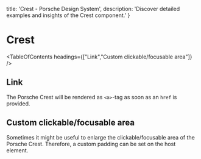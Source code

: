 
  title: 'Crest - Porsche Design System',
  description: 'Discover detailed examples and insights of the Crest component.'
}

# Crest <ComponentStatus tagName="p-crest"></ComponentStatus>

<TableOfContents headings={["Link","Custom clickable/focusable area"]} />

## Link

The Porsche Crest will be rendered as `<a>`-tag as soon as an `href` is provided.

<ComponentStory story={crestStoryLink} />

## Custom clickable/focusable area

Sometimes it might be useful to enlarge the clickable/focusable area of the Porsche Crest. Therefore, a custom padding
can be set on the host element.

<ComponentStory story={crestStoryCustomPadding} />



